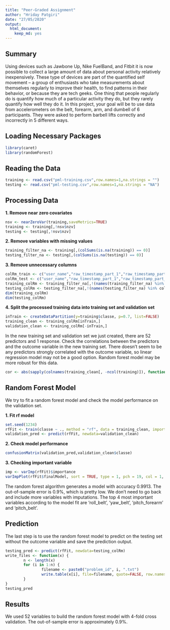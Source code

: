 ```yaml
---
title: "Peer-Graded Assignment"
author: "Hriday Patgiri"
date: "27/05/2020"
output: 
  html_document: 
    keep_md: yes
---
```


## Summary
Using devices such as Jawbone Up, Nike FuelBand, and Fitbit it is now possible to collect a large amount of data about personal activity relatively inexpensively. These type of devices are part of the quantified self movement – a group of enthusiasts who take measurements about themselves regularly to improve their health, to find patterns in their behavior, or because they are tech geeks. One thing that people regularly do is quantify how much of a particular activity they do, but they rarely quantify how well they do it. In this project, your goal will be to use data from accelerometers on the belt, forearm, arm, and dumbell of 6 participants. They were asked to perform barbell lifts correctly and incorrectly in 5 different ways. 

## Loading Necessary Packages
```r
library(caret)
library(randomForest)
```

## Reading the Data

```r
training <- read.csv("pml-training.csv",row.names=1,na.strings = "")
testing <- read.csv("pml-testing.csv",row.names=1,na.strings = "NA")
```

## Processing Data

**1. Remove near zero covariates**
```r
nsv <- nearZeroVar(training,saveMetrics=TRUE)
training <- training[,!nsv$nzv]
testing <- testing[,!nsv$nzv]
```

**2. Remove variables with missing values**
```r
training_filter_na <- training[,(colSums(is.na(training)) == 0)]
testing_filter_na <- testing[,(colSums(is.na(testing)) == 0)]
```

**3. Remove unnecessary columns**
```r
colRm_train <- c("user_name","raw_timestamp_part_1","raw_timestamp_part_2","cvtd_timestamp","num_window")
colRm_test <- c("user_name","raw_timestamp_part_1","raw_timestamp_part_2","cvtd_timestamp","num_window","problem_id")
training_colRm <- training_filter_na[,!(names(training_filter_na) %in% colRm_train)]
testing_colRm <- testing_filter_na[,!(names(testing_filter_na) %in% colRm_test)]
dim(training_colRm)
dim(testing_colRm)
```

**4. Split the processed training data into training set and validation set**
```r
inTrain <- createDataPartition(y=training$classe, p=0.7, list=FALSE)
training_clean <- training_colRm[inTrain,]
validation_clean <- training_colRm[-inTrain,]
```

In the new training set and validation set we just created, there are 52 predictors and 1 response. Check the correlations between the predictors and the outcome variable in the new training set. There doesn’t seem to be any predictors strongly correlated with the outcome variable, so linear regression model may not be a good option. Random forest model may be more robust for this data.
```r
cor <- abs(sapply(colnames(training_clean[, -ncol(training)]), function(x) cor(as.numeric(training_clean[, x]), as.numeric(training_clean$classe), method = "spearman")))
```

## Random Forest Model
We try to fit a random forest model and check the model performance on the validation set.

**1. Fit rf model**
```r
set.seed(1234)
rfFit <- train(classe ~ ., method = "rf", data = training_clean, importance = T, trControl = trainControl(method = "cv", number = 4))
validation_pred <- predict(rfFit, newdata=validation_clean)
```
**2. Check model performance**
```r
confusionMatrix(validation_pred,validation_clean$classe)
```

**3. Checking important variable**
```r
imp <- varImp(rfFit)$importance
varImpPlot(rfFit$finalModel, sort = TRUE, type = 1, pch = 19, col = 1, cex = 1, main = "Importance of the Predictors")
```

The random forest algorithm generates a model with accuracy 0.9913. The out-of-sample error is 0.9%, which is pretty low. We don’t need to go back and include more variables with imputations. The top 4 most important variables according to the model fit are ‘roll_belt’, ‘yaw_belt’, ‘pitch_forearm’ and ‘pitch_belt’.

## Prediction
The last step is to use the random forest model to predict on the testing set without the outcome variable and save the prediction output.
```r
testing_pred <- predict(rfFit, newdata=testing_colRm)
write_files <- function(x) {
        n <- length(x)
        for (i in 1:n) {
                filename <- paste0("problem_id", i, ".txt")
                write.table(x[i], file=filename, quote=FALSE, row.names=FALSE,col.names=FALSE)
        }
}
testing_pred
```

## Results
We used 52 variables to build the random forest model with 4-fold cross validation. The out-of-sample error is approximately 0.9%.

